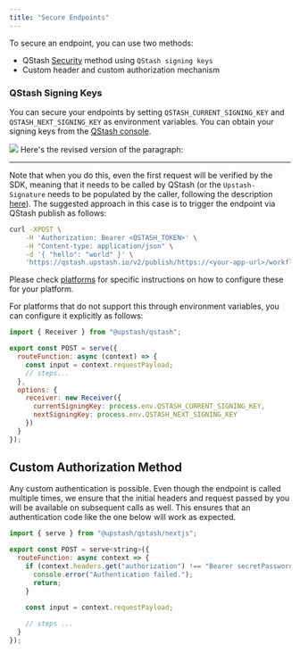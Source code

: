 ```yaml
---
title: "Secure Endpoints"
---
```

To secure an endpoint, you can use two methods:

- QStash [Security](/qstash/features/security) method using `QStash signing keys`
- Custom header and custom authorization mechanism 

### QStash Signing Keys 

You can secure your endpoints by setting `QSTASH_CURRENT_SIGNING_KEY` and `QSTASH_NEXT_SIGNING_KEY` as environment variables. You can obtain your signing keys from the [QStash console](https://console.upstash.com/qstash).

<Frame>
  <img src="/img/qstash/rest_token.png" />
</Frame>
Here's the revised version of the paragraph:

---

Note that when you do this, even the first request will be verified by the SDK, meaning that it needs to be called by QStash (or the `Upstash-Signature` needs to be populated by the caller, following the description [here](/qstash/features/security#the-upstash-signature-header)). The suggested approach in this case is to trigger the endpoint via QStash publish as follows:

```bash
curl -XPOST \
    -H 'Authorization: Bearer <QSTASH_TOKEN>' \
    -H "Content-type: application/json" \
    -d '{ "hello": "world" }' \
    'https://qstash.upstash.io/v2/publish/https://<your-app-url>/workflowPath'
```

Please check [platforms](/qstash/workflows/platforms/platforms) for specific instructions on how to configure these for your platform.

For platforms that do not support this through environment variables, you can configure it explicitly as follows:

```javascript
import { Receiver } from "@upstash/qstash";

export const POST = serve({
  routeFunction: async (context) => {
    const input = context.requestPayload;
    // steps...
  },
  options: {
    receiver: new Receiver({
      currentSigningKey: process.env.QSTASH_CURRENT_SIGNING_KEY,
      nextSigningKey: process.env.QSTASH_NEXT_SIGNING_KEY
    })
  }
});
```

## Custom Authorization Method 

Any custom authentication is possible. Even though the endpoint is called multiple times, we ensure that the initial headers and request passed by you will be available on subsequent calls as well. This ensures that an authentication code like the one below will work as expected.

```javascript
import { serve } from "@upstash/qstash/nextjs";

export const POST = serve<string>({
  routeFunction: async context => {
    if (context.headers.get("authorization") !== "Bearer secretPassword") {
      console.error("Authentication failed.");
      return;
    }
    
    const input = context.requestPayload;

    // steps ...
  }
});
```
